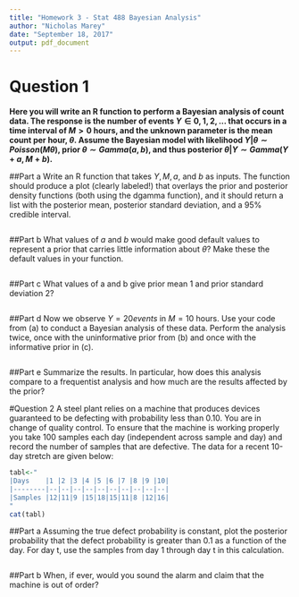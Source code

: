 ```yaml
---
title: "Homework 3 - Stat 488 Bayesian Analysis"
author: "Nicholas Marey"
date: "September 18, 2017"
output: pdf_document
---
```


# Question 1
**Here you will write an R function to perform a Bayesian analysis of count data. The response is the number of events $Y \in {0, 1, 2, . . . }$ that occurs in a time interval of $M > 0$ hours, and the unknown parameter is the mean count per hour, $\theta$. Assume the Bayesian model with likelihood $Y | \theta \sim Poisson(M\theta)$, prior $\theta \sim Gamma(a, b)$, and thus posterior $\theta |Y \sim Gamma(Y + a, M + b)$.**

##Part a
Write an R function that takes $Y , M, a$, and $b$ as inputs. The function should produce a plot (clearly labeled!) that overlays the prior and posterior density functions (both using the dgamma  function), and it should return a list with the posterior mean, posterior standard deviation, and a 95% credible interval.
```r

```

##Part b
What values of $a$ and $b$ would make good default values to represent a prior that carries little information about $\theta$? Make these the default values in your function.
```r

```

##Part c
What values of a and b give prior mean 1 and prior standard deviation 2?
```r

```

##Part d
Now we observe $Y = 20 events$ in $M = 10$ hours. Use your code from (a) to conduct a Bayesian analysis of these data. Perform the analysis twice, once with the uninformative prior from (b) and once with the informative prior in (c).
```r

```

##Part e
Summarize the results. In particular, how does this analysis compare to a frequentist analysis and how much are the results affected by the prior?


#Question 2
A steel plant relies on a machine that produces devices guaranteed to be defecting with probability less than 0.10. You are in change of quality control. To ensure that the machine is working properly you take 100 samples each day (independent across sample and day) and record the number of samples that are defective. The data for a recent 10-day stretch are given below:
```r
tabl<-"
|Days    |1 |2 |3 |4 |5 |6 |7 |8 |9 |10|
|--------|--|--|--|--|--|--|--|--|--|--|
|Samples |12|11|9 |15|18|15|11|8 |12|16|
"
cat(tabl)
```


##Part a
Assuming the true defect probability is constant, plot the posterior probability that the defect probability is greater than 0.1 as a function of the day. For day t, use the samples from day 1 through day t in this calculation.
```r

```


##Part b
When, if ever, would you sound the alarm and claim that the machine is out of order?



